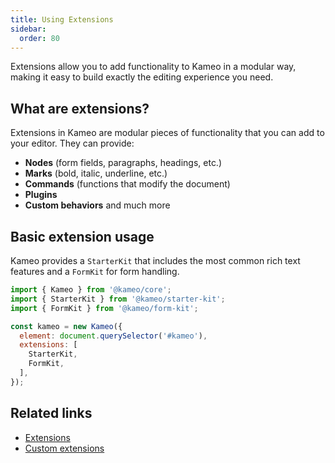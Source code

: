 ```yaml
---
title: Using Extensions
sidebar:
  order: 80
---
```


Extensions allow you to add functionality to Kameo in a modular way, making it easy to build exactly the editing experience you need.

## What are extensions?

Extensions in Kameo are modular pieces of functionality that you can add to your editor. They can provide:
- **Nodes** (form fields, paragraphs, headings, etc.)
- **Marks** (bold, italic, underline, etc.)
- **Commands** (functions that modify the document)
- **Plugins**
- **Custom behaviors** and much more

## Basic extension usage

Kameo provides a `StarterKit` that includes the most common rich text features and a `FormKit` for form handling.

```javascript
import { Kameo } from '@kameo/core';
import { StarterKit } from '@kameo/starter-kit';
import { FormKit } from '@kameo/form-kit';

const kameo = new Kameo({
  element: document.querySelector('#kameo'),
  extensions: [
    StarterKit,
    FormKit,
  ],
});
```

## Related links

- [Extensions](https://tiptap.dev/docs/editor/core-concepts/extensions)
- [Custom extensions](https://tiptap.dev/docs/editor/extensions/custom-extensions)
